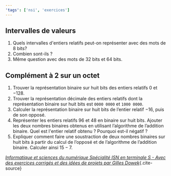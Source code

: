 ```yaml
---
'tags': ['nsi', 'exercices']
---
```


## Intervalles de valeurs

1. Quels intervalles d'entiers relatifs peut-on représenter avec des mots de 8 bits?
2. Combien sont-ils ?
3. Même question avec des mots de 32 bits et 64 bits.

## Complément à 2 sur un octet

1. Trouver la représentation binaire sur huit bits des entiers relatifs $0$ et $-128$.
2. Trouver la représentation décimale des entiers relatifs dont la
   représentation binaire sur huit bits est `0000 0000` et `1000 0000`.
3. Calculer la représentation binaire sur huit bits de l’entier relatif $-16$, puis de son opposé.
4. Représenter les entiers relatifs $96$ et $48$ en binaire sur huit bits.
   Ajouter les deux nombres binaires obtenus en utilisant l’algorithme de
   l’addition binaire. Quel est l'entier relatif obtenu ? Pourquoi est-il
   négatif ?
5. Expliquer comment faire une soustraction de deux nombres binaires sur huit
   bits à partir du calcul de l’opposé et de l’algorithme de l’addition binaire.
   Calculer ainsi $15 - 7$. 


*[Informatique et sciences du numérique Spécialité ISN en terminale S - Avec des exercices corrigés
et des idées de projets par Gilles
Dowek](http://www.editions-eyrolles.com/Livre/9782212135435/)*{.cite-source}
